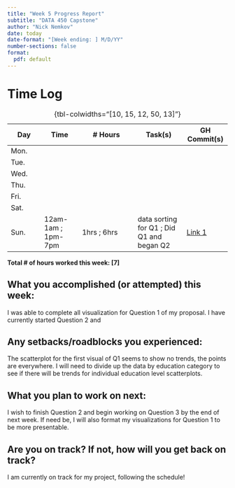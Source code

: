 ```yaml
---
title: "Week 5 Progress Report"
subtitle: "DATA 450 Capstone"
author: "Nick Nemkov"
date: today
date-format: "[Week ending: ] M/D/YY"
number-sections: false
format:
  pdf: default
---
```


# Time Log

| Day  | Time  | \# Hours | Task(s) | GH Commit(s) |
|------|-------|----------|---------|--------|
| Mon.  |  |  |  |  |
| Tue.  |  |  |  |  |
| Wed.  |  |  |  |  |
| Thu.  |  |  |  |  |
| Fri.  |  |  |  |  |
| Sat.  |  |  |  |  |
| Sun.  | 12am-1am ; 1pm-7pm | 1hrs ; 6hrs | data sorting for Q1 ; Did Q1 and began Q2 | [Link 1](https://github.com/NicknNemkov/capstone/commit/)  |

: {tbl-colwidths="[10, 15, 12, 50, 13]"}

**Total \# of hours worked this week: [7]**

## What you accomplished (or attempted) this week:

I was able to complete all visualization for Question 1 of my proposal. I have currently started Question 2 and 

## Any setbacks/roadblocks you experienced:

The scatterplot for the first visual of Q1 seems to show no trends, the points are everywhere. I will need to divide up the data by education category to see if there will be trends for individual education level scatterplots.

## What you plan to work on next:

I wish to finish Question 2 and begin working on Question 3 by the end of next week. If need be, I will also format my visualizations for Question 1 to be more presentable.

## Are you on track? If not, how will you get back on track?

I am currently on track for my project, following the schedule!
